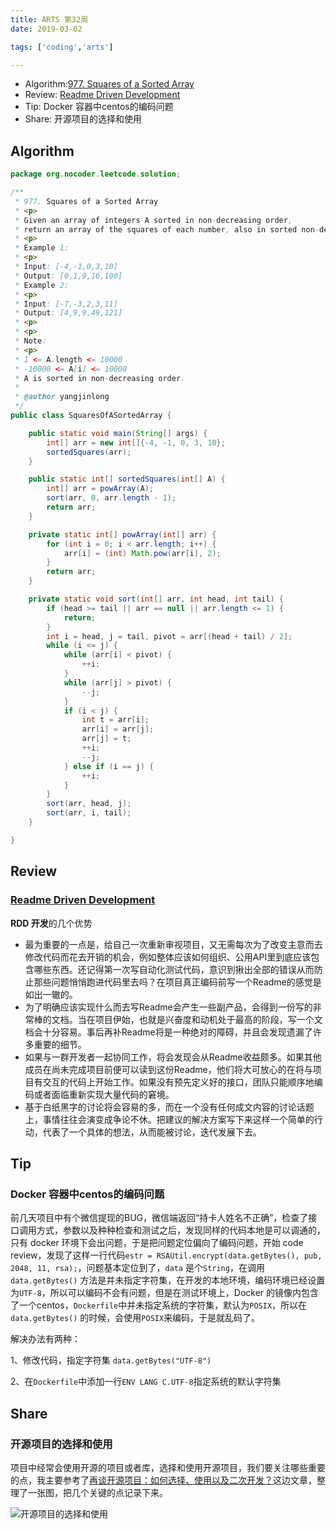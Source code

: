 ```yaml
---
title: ARTS 第32周
date: 2019-03-02

tags: ['coding','arts']

---
```


- Algorithm:[977. Squares of a Sorted Array](https://leetcode.com/problems/squares-of-a-sorted-array/)
- Review: [Readme Driven Development](http://tom.preston-werner.com/2010/08/23/readme-driven-development.html)
- Tip: Docker 容器中centos的编码问题
- Share: 开源项目的选择和使用


## Algorithm

```java
package org.nocoder.leetcode.solution;

/**
 * 977. Squares of a Sorted Array
 * <p>
 * Given an array of integers A sorted in non-decreasing order,
 * return an array of the squares of each number, also in sorted non-decreasing order.
 * <p>
 * Example 1:
 * <p>
 * Input: [-4,-1,0,3,10]
 * Output: [0,1,9,16,100]
 * Example 2:
 * <p>
 * Input: [-7,-3,2,3,11]
 * Output: [4,9,9,49,121]
 * <p>
 * <p>
 * Note:
 * <p>
 * 1 <= A.length <= 10000
 * -10000 <= A[i] <= 10000
 * A is sorted in non-decreasing order.
 *
 * @author yangjinlong
 */
public class SquaresOfASortedArray {

    public static void main(String[] args) {
        int[] arr = new int[]{-4, -1, 0, 3, 10};
        sortedSquares(arr);
    }

    public static int[] sortedSquares(int[] A) {
        int[] arr = powArray(A);
        sort(arr, 0, arr.length - 1);
        return arr;
    }

    private static int[] powArray(int[] arr) {
        for (int i = 0; i < arr.length; i++) {
            arr[i] = (int) Math.pow(arr[i], 2);
        }
        return arr;
    }

    private static void sort(int[] arr, int head, int tail) {
        if (head >= tail || arr == null || arr.length <= 1) {
            return;
        }
        int i = head, j = tail, pivot = arr[(head + tail) / 2];
        while (i <= j) {
            while (arr[i] < pivot) {
                ++i;
            }
            while (arr[j] > pivot) {
                --j;
            }
            if (i < j) {
                int t = arr[i];
                arr[i] = arr[j];
                arr[j] = t;
                ++i;
                --j;
            } else if (i == j) {
                ++i;
            }
        }
        sort(arr, head, j);
        sort(arr, i, tail);
    }

}
```

## Review

### [Readme Driven Development](http://tom.preston-werner.com/2010/08/23/readme-driven-development.html)

**RDD 开发**的几个优势

- 最为重要的一点是，给自己一次重新审视项目，又无需每次为了改变主意而去修改代码而花去开销的机会，例如整体应该如何组织、公用API里到底应该包含哪些东西。还记得第一次写自动化测试代码，意识到揪出全部的错误从而防止那些问题悄悄跑进代码里去吗？在项目真正编码前写一个Readme的感觉是如出一辙的。
- 为了明确应该实现什么而去写Readme会产生一些副产品，会得到一份写的非常棒的文档。当在项目伊始，也就是兴奋度和动机处于最高的阶段，写一个文档会十分容易。事后再补Readme将是一种绝对的障碍，并且会发现遗漏了许多重要的细节。
- 如果与一群开发者一起协同工作，将会发现会从Readme收益颇多。如果其他成员在尚未完成项目前便可以读到这份Readme，他们将大可放心的在将与项目有交互的代码上开始工作。如果没有预先定义好的接口，团队只能顺序地编码或者面临重新实现大量代码的窘境。
- 基于白纸黑字的讨论将会容易的多，而在一个没有任何成文内容的讨论话题上，事情往往会演变成争论不休。把建议的解决方案写下来这样一个简单的行动，代表了一个具体的想法，从而能被讨论，迭代发展下去。

## Tip

### Docker 容器中centos的编码问题

前几天项目中有个微信提现的BUG，微信端返回“持卡人姓名不正确”，检查了接口调用方式，参数以及种种检查和测试之后，发现同样的代码本地是可以调通的，只有 docker 环境下会出问题，于是把问题定位偏向了编码问题，开始 code review，发现了这样一行代码`estr = RSAUtil.encrypt(data.getBytes(), pub, 2048, 11, rsa);`，问题基本定位到了，`data` 是个`String`，在调用`data.getBytes()` 方法是并未指定字符集，在开发的本地环境，编码环境已经设置为`UTF-8`，所以可以编码不会有问题，但是在测试环境上，Docker 的镜像内包含了一个centos，`Dockerfile`中并未指定系统的字符集，默认为`POSIX`，所以在`data.getBytes()` 的时候，会使用`POSIX`来编码，于是就乱码了。

解决办法有两种：

1、修改代码，指定字符集 `data.getBytes("UTF-8")`

2、在`Dockerfile`中添加一行`ENV LANG C.UTF-8`指定系统的默认字符集

## Share

### 开源项目的选择和使用

项目中经常会使用开源的项目或者库，选择和使用开源项目，我们要关注哪些重要的点，我主要参考了[再谈开源项目：如何选择、使用以及二次开发？](https://time.geekbang.org/column/article/13043)这边文章，整理了一张图，把几个关键的点记录下来。

![开源项目的选择和使用](https://raw.githubusercontent.com/yangjinlong86/arts/master/2019/images/select%20and%20use%20opensource%20projects.png)